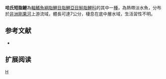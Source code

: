 {{Speciesbox 
| genus = Brachypetersius
| species = huloti
| status = LC
| status_system = IUCN3.1
| authority =  [[Poll|Poll]], 1954
| synonyms = *''Micralestes huloti''<br /><small>Poll, 1954</small>
*''Phenacogrammus huloti''<br /><small>Poll, 1954</small>
}}
'''哈氏短脂鯉'''為[[輻鰭魚綱|輻鰭魚綱]][[脂鯉目|脂鯉目]][[脂鯉亞目|脂鯉亞目]][[鮭脂鯉科|鮭脂鯉科]]的其中一[[種|種]]，為熱帶淡水魚，分布於[[非洲|非洲]][[剛果河|剛果河]]上游流域，體長可達7公分，棲息在底中層水域，生活習性不明。

==参考文献==
{{refbegin}}
*{{FishBase_species|genus=Brachypetersius|species=huloti|year=2014|month=1}}
{{refend}}

== 扩展阅读 ==
{{refbegin}}
{{wikispecies-inline|Brachypetersius huloti|哈氏短脂鯉}}
{{refend}}

{{Taxonbar|from=Q5812457}}

[[Category:短脂鯉屬|H]]


{{魚類小作品}}
